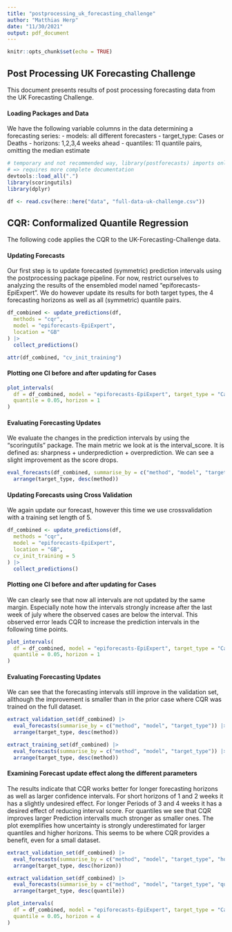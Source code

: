 ```yaml
---
title: "postprocessing_uk_forecasting_challenge"
author: "Matthias Herp"
date: "11/30/2021"
output: pdf_document
---
```


```r
knitr::opts_chunk$set(echo = TRUE)
```

## Post Processing UK Forecasting Challenge

This document presents results of post processing forecasting data from the UK Forecasting Challenge. 

#### Loading Packages and Data

We have the following variable columns in the data determining a forecasting series:
- models: all different forecasters
- target_type: Cases or Deaths
- horizons: 1,2,3,4 weeks ahead
- quantiles: 11 quantile pairs, omitting the median estimate

```r
# temporary and not recommended way, library(postforecasts) imports only functions with @export tag
# => requires more complete documentation
devtools::load_all(".")
library(scoringutils)
library(dplyr)

df <- read.csv(here::here("data", "full-data-uk-challenge.csv"))
```

## CQR: Conformalized Quantile Regression

The following code applies the CQR to the UK-Forecasting-Challenge data.

#### Updating Forecasts

Our first step is to update forecasted (symmetric) prediction intervals using the postprocessing package pipeline. For now, restrict ourselves to analyzing the results of the ensembled model named "epiforecasts-EpiExpert". We do however update its results for both target types, the 4 forecasting horizons as well as all (symmetric) quantile pairs. 

```r
df_combined <- update_predictions(df,
  methods = "cqr",
  model = "epiforecasts-EpiExpert",
  location = "GB"
) |>
  collect_predictions()
```

```r
attr(df_combined, "cv_init_training")
```


#### Plotting one CI before and after updating for Cases

```r
plot_intervals(
  df = df_combined, model = "epiforecasts-EpiExpert", target_type = "Cases",
  quantile = 0.05, horizon = 1
)
```

#### Evaluating Forecasting Updates

We evaluate the changes in the prediction intervals by using the "scoringutils" package. The main metric we look at is the interval_score. It is defined as: sharpness + underprediction + overprediction. We can see a slight improvement as the score drops.

```r
eval_forecasts(df_combined, summarise_by = c("method", "model", "target_type")) |>
  arrange(target_type, desc(method))
```


#### Updating Forecasts using Cross Validation

We again update our forecast, however this time we use crossvalidation with a training set length of 5.

```r
df_combined <- update_predictions(df,
  methods = "cqr",
  model = "epiforecasts-EpiExpert",
  location = "GB",
  cv_init_training = 5
) |>
  collect_predictions()
```


#### Plotting one CI before and after updating for Cases

We can clearly see that now all intervals are not updated by the same margin. Especially note how the intervals strongly increase after the last week of july where the observed cases are below the interval. This observed error leads CQR to increase the prediction intervals in the following time points.

```r
plot_intervals(
  df = df_combined, model = "epiforecasts-EpiExpert", target_type = "Cases",
  quantile = 0.05, horizon = 1
)
```

#### Evaluating Forecasting Updates

We can see that the forecasting intervals still improve in the validation set, allthough the improvement is smaller than in the prior case where CQR was trained on the full dataset.

```r
extract_validation_set(df_combined) |>
  eval_forecasts(summarise_by = c("method", "model", "target_type")) |>
  arrange(target_type, desc(method))
```
```r
extract_training_set(df_combined) |>
  eval_forecasts(summarise_by = c("method", "model", "target_type")) |>
  arrange(target_type, desc(method))
```

#### Examining Forecast update effect along the different parameters

The results indicate that CQR works better for longer forecasting horizons as well as larger confidence intervals. For short horizons of 1 and 2 weeks it has a slightly undesired effect. For longer Periods of 3 and 4 weeks it has a desired effect of reducing interval score. For quantiles we see that CQR improves larger Prediction intervalls much stronger as smaller ones.
The plot exemplifies how uncertainty is strongly underestimated for larger quantiles and higher horizons. This seems to be where CQR provides a benefit, even for a small dataset.

```r
extract_validation_set(df_combined) |>
  eval_forecasts(summarise_by = c("method", "model", "target_type", "horizon")) |>
  arrange(target_type, desc(horizon))
```

```r
extract_validation_set(df_combined) |>
  eval_forecasts(summarise_by = c("method", "model", "target_type", "quantile")) |>
  arrange(target_type, desc(quantile))
```

```r
plot_intervals(
  df = df_combined, model = "epiforecasts-EpiExpert", target_type = "Cases",
  quantile = 0.05, horizon = 4
)
```
